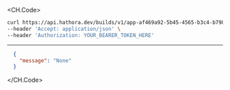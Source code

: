 
<CH.Code>
```bash Example Request
curl https://api.hathora.dev/builds/v1/app-af469a92-5b45-4565-b3c4-b79878de67d2/delete/1 \
--header 'Accept: application/json' \
--header 'Authorization: YOUR_BEARER_TOKEN_HERE'
```
---

```json Example Response
  {
    "message": "None"
  }
```
</CH.Code>

